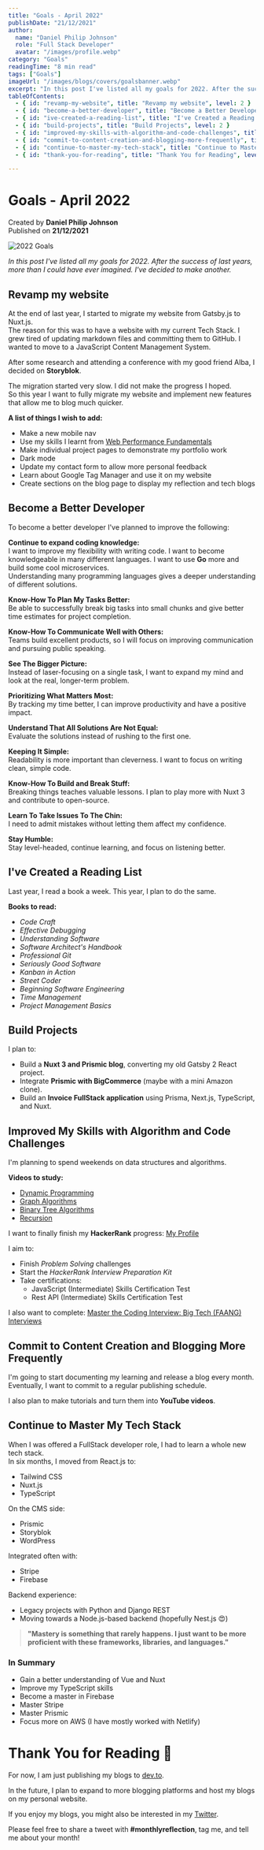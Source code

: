 ```yaml
---
title: "Goals - April 2022"
publishDate: "21/12/2021"
author:
  name: "Daniel Philip Johnson"
  role: "Full Stack Developer"
  avatar: "/images/profile.webp"
category: "Goals"
readingTime: "8 min read"
tags: ["Goals"]
imageUrl: "/images/blogs/covers/goalsbanner.webp"
excerpt: "In this post I've listed all my goals for 2022. After the success of last years, more than I could have ever imagined. I've decided to make another."
tableOfContents:
  - { id: "revamp-my-website", title: "Revamp my website", level: 2 }
  - { id: "become-a-better-developer", title: "Become a Better Developer", level: 2 }
  - { id: "ive-created-a-reading-list", title: "I've Created a Reading List", level: 2 }
  - { id: "build-projects", title: "Build Projects", level: 2 }
  - { id: "improved-my-skills-with-algorithm-and-code-challenges", title: "Improved My Skills with Algorithm and Code Challenges", level: 2 }
  - { id: "commit-to-content-creation-and-blogging-more-frequently", title: "Commit to Content Creation and Blogging More Frequently", level: 2 }
  - { id: "continue-to-master-my-tech-stack", title: "Continue to Master My Tech Stack", level: 2 }
  - { id: "thank-you-for-reading", title: "Thank You for Reading", level: 1 }

---
```


# Goals - April 2022

Created by **Daniel Philip Johnson**  
Published on **21/12/2021**

![2022 Goals](https://img2.storyblok.com/filters:format(webp):quality(80)/f/136938/2400x1604/f1f7e5408d/estee-janssens-zeqkumimxmi-unsplash)

*In this post I've listed all my goals for 2022. After the success of last years, more than I could have ever imagined. I've decided to make another.*

## Revamp my website

At the end of last year, I started to migrate my website from Gatsby.js to Nuxt.js.  
The reason for this was to have a website with my current Tech Stack. I grew tired of updating markdown files and committing them to GitHub. I wanted to move to a JavaScript Content Management System.

After some research and attending a conference with my good friend Alba, I decided on **Storyblok**.

The migration started very slow. I did not make the progress I hoped.  
So this year I want to fully migrate my website and implement new features that allow me to blog much quicker.

**A list of things I wish to add:**
- Make a new mobile nav
- Use my skills I learnt from [Web Performance Fundamentals](https://frontendmasters.com/courses/web-perf/)
- Make individual project pages to demonstrate my portfolio work
- Dark mode
- Update my contact form to allow more personal feedback
- Learn about Google Tag Manager and use it on my website
- Create sections on the blog page to display my reflection and tech blogs

## Become a Better Developer

To become a better developer I've planned to improve the following:

**Continue to expand coding knowledge:**  
I want to improve my flexibility with writing code. I want to become knowledgeable in many different languages. I want to use **Go** more and build some cool microservices.  
Understanding many programming languages gives a deeper understanding of different solutions.

**Know-How To Plan My Tasks Better:**  
Be able to successfully break big tasks into small chunks and give better time estimates for project completion.

**Know-How To Communicate Well with Others:**  
Teams build excellent products, so I will focus on improving communication and pursuing public speaking.

**See The Bigger Picture:**  
Instead of laser-focusing on a single task, I want to expand my mind and look at the real, longer-term problem.

**Prioritizing What Matters Most:**  
By tracking my time better, I can improve productivity and have a positive impact.

**Understand That All Solutions Are Not Equal:**  
Evaluate the solutions instead of rushing to the first one.

**Keeping It Simple:**  
Readability is more important than cleverness. I want to focus on writing clean, simple code.

**Know-How To Build and Break Stuff:**  
Breaking things teaches valuable lessons. I plan to play more with Nuxt 3 and contribute to open-source.

**Learn To Take Issues To The Chin:**  
I need to admit mistakes without letting them affect my confidence.

**Stay Humble:**  
Stay level-headed, continue learning, and focus on listening better.

## I've Created a Reading List

Last year, I read a book a week. This year, I plan to do the same.

**Books to read:**
- *Code Craft*
- *Effective Debugging*
- *Understanding Software*
- *Software Architect's Handbook*
- *Professional Git*
- *Seriously Good Software*
- *Kanban in Action*
- *Street Coder*
- *Beginning Software Engineering*
- *Time Management*
- *Project Management Basics*

## Build Projects

I plan to:
- Build a **Nuxt 3 and Prismic blog**, converting my old Gatsby 2 React project.
- Integrate **Prismic with BigCommerce** (maybe with a mini Amazon clone).
- Build an **Invoice FullStack application** using Prisma, Next.js, TypeScript, and Nuxt.

## Improved My Skills with Algorithm and Code Challenges

I'm planning to spend weekends on data structures and algorithms.

**Videos to study:**
- [Dynamic Programming](https://www.youtube.com/watch?v=oBt53YbR9Kk)
- [Graph Algorithms](https://www.youtube.com/watch?v=tWVWeAqZ0WU)
- [Binary Tree Algorithms](https://www.youtube.com/watch?v=fAAZixBzIAI)
- [Recursion](https://www.youtube.com/watch?v=IJDJ0kBx2LM)

I want to finally finish my **HackerRank** progress: [My Profile](https://www.hackerrank.com/daniel_p_johnson?hr_r=1)

I aim to:
- Finish *Problem Solving* challenges
- Start the *HackerRank Interview Preparation Kit*
- Take certifications:
  - JavaScript (Intermediate) Skills Certification Test
  - Rest API (Intermediate) Skills Certification Test

I also want to complete: [Master the Coding Interview: Big Tech (FAANG) Interviews](https://www.udemy.com/course/master-the-coding-interview-big-tech-faang-interviews/)

## Commit to Content Creation and Blogging More Frequently

I'm going to start documenting my learning and release a blog every month.  
Eventually, I want to commit to a regular publishing schedule.

I also plan to make tutorials and turn them into **YouTube videos**.

## Continue to Master My Tech Stack

When I was offered a FullStack developer role, I had to learn a whole new tech stack.  
In six months, I moved from React.js to:

- Tailwind CSS
- Nuxt.js
- TypeScript

On the CMS side:
- Prismic
- Storyblok
- WordPress

Integrated often with:
- Stripe
- Firebase

Backend experience:
- Legacy projects with Python and Django REST
- Moving towards a Node.js-based backend (hopefully Nest.js 😍)

> **"Mastery is something that rarely happens. I just want to be more proficient with these frameworks, libraries, and languages."**

### In Summary

- Gain a better understanding of Vue and Nuxt
- Improve my TypeScript skills
- Become a master in Firebase
- Master Stripe
- Master Prismic
- Focus more on AWS (I have mostly worked with Netlify)

# Thank You for Reading 👋

For now, I am just publishing my blogs to [dev.to](https://dev.to/danielphilipjohnson/).

In the future, I plan to expand to more blogging platforms and host my blogs on my personal website.

If you enjoy my blogs, you might also be interested in my [Twitter](https://twitter.com/danielp_johnson).

Please feel free to share a tweet with **#monthlyreflection**, tag me, and tell me about your month!
